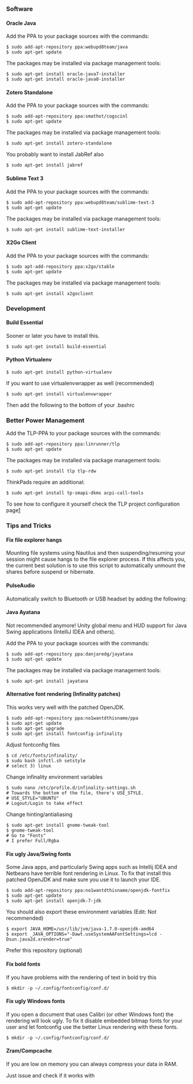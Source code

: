 === Software ===

==== Oracle Java ====

Add the PPA to your package sources with the commands:
 $ sudo add-apt-repository ppa:webupd8team/java
 $ sudo apt-get update

The packages may be installed via package management tools:
 $ sudo apt-get install oracle-java7-installer
 $ sudo apt-get install oracle-java8-installer

==== Zotero Standalone ====

Add the PPA to your package sources with the commands:
 $ sudo add-apt-repository ppa:smathot/cogscinl
 $ sudo apt-get update

The packages may be installed via package management tools:
 $ sudo apt-get install zotero-standalone

You probably want to install JabRef also
 $ sudo apt-get install jabref

==== Sublime Text 3 ====

Add the PPA to your package sources with the commands:
 $ sudo add-apt-repository ppa:webupd8team/sublime-text-3
 $ sudo apt-get update

The packages may be installed via package management tools:
 $ sudo apt-get install sublime-text-installer

==== X2Go Client ====

Add the PPA to your package sources with the commands:
 $ sudo apt-add-repository ppa:x2go/stable
 $ sudo apt-get update

The packages may be installed via package management tools:
 $ sudo apt-get install x2goclient

=== Development ===

==== Build Essential ====

Sooner or later you have to install this.

 $ sudo apt-get install build-essential

==== Python Virtualenv ====

 $ sudo apt-get install python-virtualenv

If you want to use virtualenvwrapper as well (recommended)
 $ sudo apt-get install virtualenvwrapper

Then add the following to the bottom of your .bashrc

{{hc|~/.bashrc|2=<nowiki>
export WORKON_HOME=$HOME/.virtualenvs
export PROJECT_HOME=$HOME/Projects
if [ -f "$(which virtualenvwrapper_lazy.sh)" ]; then
    source $(which virtualenvwrapper_lazy.sh)
fi
</nowiki>
}}

=== Better Power Management ===

Add the TLP-PPA to your package sources with the commands:
 $ sudo add-apt-repository ppa:linrunner/tlp
 $ sudo apt-get update

The packages may be installed via package management tools:
 $ sudo apt-get install tlp tlp-rdw

ThinkPads require an additional:
 $ sudo apt-get install tp-smapi-dkms acpi-call-tools

To see how to configure it yourself check the TLP project configuration page[http://linrunner.de/en/tlp/docs/tlp-configuration.html]

=== Tips and Tricks ===

==== Fix file explorer hangs  ====

Mounting file systems using Nautilus and then suspending/resuming your session might cause hangs to the file explorer process. If this affects you, the current best solution is to use this script to automatically unmount the shares before suspend or hibernate.

{{hc|/etc/pm/sleep.d/gvfs-unmount|2=<nowiki>
#!/bin/bash

export DBUS_SESSION_BUS_ADDRESS=$(grep -z "DBUS_SESSION_BUS_ADDRESS" /proc/$(pidof gnome-session)/environ | cut -d= -f2-)
DBUS_USERNAME=$(grep -z "USER" /proc/$(pidof gnome-session)/environ | cut -d= -f2-)

case "$1" in
        hibernate|suspend)
                sudo -E -u $DBUS_USERNAME /bin/bash -c "/usr/bin/gvfs-mount --unmount-scheme=sftp"
                sudo -E -u $DBUS_USERNAME /bin/bash -c "/usr/bin/gvfs-mount --unmount-scheme=smb"
                ;;
        *) exit
                ;;
esac
</nowiki>
}}

==== PulseAudio ====

Automatically switch to Bluetooth or USB headset by adding the following:

{{hc|/etc/pulse/default.pa|2=<nowiki>
### automatically switch to newly-connected devices
load-module module-switch-on-connect</nowiki>
}}

==== Java Ayatana ====

Not recommended anymore!
Unity global menu and HUD support for Java Swing applications (IntelliJ IDEA and others).

Add the PPA to your package sources with the commands:
 $ sudo add-apt-repository ppa:danjaredg/jayatana
 $ sudo apt-get update

The packages may be installed via package management tools:
 $ sudo apt-get install jayatana

==== Alternative font rendering (Infinality patches) ====

This works very well with the patched OpenJDK.

 $ sudo add-apt-repository ppa:no1wantdthisname/ppa
 $ sudo apt-get update
 $ sudo apt-get upgrade
 $ sudo apt-get install fontconfig-infinality

Adjust fontconfig files

 $ cd /etc/fonts/infinality/
 $ sudo bash infctl.sh setstyle
 # select 3) linux

Change infinality environment variables
 $ sudo nano /etc/profile.d/infinality-settings.sh
 # Towards the bottom of the file, there's USE_STYLE.
 # USE_STYLE="UBUNTU"
 # Logout/Login to take effect

Change hinting/antialiasing
 $ sudo apt-get install gnome-tweak-tool
 $ gnome-tweak-tool
 # Go to "Fonts"
 # I prefer Full/Rgba

==== Fix ugly Java/Swing fonts ====

Some Java apps, and particularly Swing apps such as Intellij IDEA and Netbeans have terrible font rendering in Linux. To fix that install this patched OpenJDK and make sure you use it to launch your IDE.

 $ sudo add-apt-repository ppa:no1wantdthisname/openjdk-fontfix
 $ sudo apt-get update
 $ sudo apt-get install openjdk-7-jdk

You should also export these environment variables (Edit: Not recommended)

 $ export JAVA_HOME=/usr/lib/jvm/java-1.7.0-openjdk-amd64
 $ export _JAVA_OPTIONS="-Dawt.useSystemAAFontSettings=lcd -Dsun.java2d.xrender=true"

Prefer this repository (optional)

{{hc|/etc/apt/preferences.d/openjdk-fontfix|2=<nowiki>
Package: *
Pin: release o=LP-PPA-no1wantdthisname-openjdk-fontfix
Pin-Priority: 600
</nowiki>
}}

==== Fix bold fonts ====

If you have problems with the rendering of text in bold try this

 $ mkdir -p ~/.config/fontconfig/conf.d/

{{hc|~/.config/fontconfig/conf.d/20-fix-bold.conf|2=<nowiki>
<?xml version="1.0"?>
<!DOCTYPE fontconfig SYSTEM "fonts.dtd">
<fontconfig>
  <match target="pattern">
    <edit name="dpi" mode="assign">
      <double>72</double>
    </edit>
  </match>
</fontconfig>
</nowiki>
}}

==== Fix ugly Windows fonts ====

If you open a document that uses Calibri (or other Windows font) the rendering will look ugly. To fix it disable embedded bitmap fonts for your user and let fontconfig use the better Linux rendering with these fonts.

 $ mkdir -p ~/.config/fontconfig/conf.d/

{{hc|~/.config/fontconfig/conf.d/20-no-embedded.conf|2=<nowiki>
<?xml version="1.0"?>
<!DOCTYPE fontconfig SYSTEM "fonts.dtd">
<fontconfig>
  <match target="font">
    <edit name="embeddedbitmap" mode="assign">
      <bool>false</bool>
    </edit>
  </match>
</fontconfig>
</nowiki>
}}

==== Zram/Compcache ====

If you are low on memory you can always compress your data in RAM.

Just issue {{ic|apt-get install zram-config}} and check if it works with {{ic|cat /proc/swaps}}